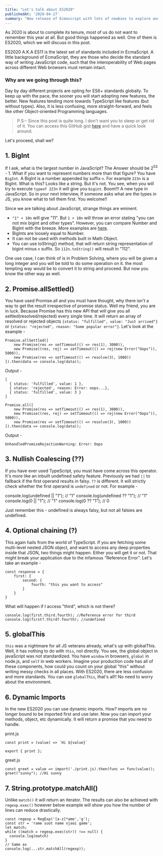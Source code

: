 ```yaml
---
title: "Let's talk about ES2020"
publishedAt: '2020-04-27'
summary: "New release of Ecmascript with lots of newbies to explore and learn."
---
```


As 2020 is about to complete its tenure, most of us do not want to remember this year at all. But good things happened as well. One of them is ES2020, which we will discuss in this post. 

ES2020 A.K.A ES11 is the latest set of standards included in EcmaScript. A little background of EcmaScript, they are those who decide the standard way of writing JavaScript code, such that the interoperability of Web pages across different Web browsers must remain intact.

### Why are we going through this?
Day by day different projects are opting for ES6+ standards globally. To keep up with the pace, the sooner you will start adopting new features, the better. New features tending more towards TypeScript like features (but without types). Also, it is less confusing, more straight-forward, and feels like other Object-oriented Programming languages.

> P.S:- Since this post is quite long. I don't want you to sleep or get rid of it. You can access this GitHub gist [here](https://gist.github.com/sprakash57/124ee72f2c8a3a38b7bf65ba68918860) and have a quick look around.

Let's proceed, shall we?

## 1. BigInt
If I ask, what is the largest number in JavaScript? The Answer should be 2<sup>53</sup> - 1. What if you want to represent numbers more than that figure? You have `BigInt`. A BigInt is a number appended by suffix `n`. For example `223n` is a BigInt. What is this? Looks like a string. But it's not. You see, when you will try to execute `typeof 223n` it will give you `bigint`. Boom!!! A new type in JavaScript. So in your next interview, If someone asks what are the types in JS, you know what to tell them first. You welcome!!

Since we are talking about JavaScript, strange things are eminent.
- `"1" + 10n` will give "11". But `1 + 10n` will throw an error stating "you can not mix bigint and other types". However, you can compare Number and BigInt with the breeze. More examples are [here](https://developer.mozilla.org/en-US/docs/Web/JavaScript/Reference/Global_Objects/BigInt).
- BigInts are loosely equal to Number.
- It can not be used with methods built in Math Object.
- You can use toString() method, that will return string representation of bigint minus `n` suffix. So `112n.toString()` will result in "112".

One use case, I can think of is in Problem Solving, where you will be given a long integer and you will be told to do some operation on it. the most tempting way would be to convert it to string and proceed. But now you know the other way as well.

## 2. Promise.allSettled()

You have used Promise.all and you must have thought, why there isn't a way to get the result irrespective of promise status. Well my friend, you are in luck. Because Promise has this new API that will give you all settled(resolved/rejected) every single time. It will return an array of resolved or rejected objects `{status: "fulfilled", value: "Just arrived"}` or `{status: "rejected", reason: "Some popular error"}`. Let's look at the example -
```
Promise.allSettled([
    new Promise(res => setTimeout(() => res(1), 3000)),
    new Promise((res, rej) => setTimeout(() => rej(new Error("Oops")), 5000)),
    new Promise(res => setTimeout(() => resolve(3), 1000))
]).then(data => console.log(data));
```
Output -

```
[
  { status: 'fulfilled', value: 1 },
  { status: 'rejected', reason: Error: oops...},
  { status: 'fulfilled', value: 3 }
]
```
```
Promise.all([
    new Promise(res => setTimeout(() => res(1), 3000)),
    new Promise((res, rej) => setTimeout(() => rej(new Error("Oops")), 5000)),
    new Promise(res => setTimeout(() => resolve(3), 1000))
]).then(data => console.log(data)); 
```
Output -
```
UnhandledPromiseRejectionWarning: Error: Oops
```
## 3. Nullish Coalescing (??)

If you have ever used TypeScript, you must have come across this operator. It's more like an inbuilt undefined safety feature. Previously we had `||` to fallback if the first operand results in falsy. `??` is different. It will strictly check whether the first operand is `undefined` or not. For example -

console.log(undefined || "1"); // "1"
console.log(undefined ?? "1"); // "1"
console.log(0 || "1"); // "1"
console.log(0 ?? "1"); // 0

Just remember this - undefined is always falsy, but not all falsies are undefined.

## 4. Optional chaining (?)

This again hails from the world of TypeScript. If you are fetching some multi-level nested JSON object, and want to access any deep properties inside that JSON, two things might happen. Either you will get it or not. That might break your application due to the infamous "Reference Error". Let's take an example -
```
const response = {
	first: {
		second: { 
			fourth: "this you want to access"
		}
	}
}
```
What will happen if I access "third", which is not there?
```
console.log(first.third.fourth); //Reference error for third
console.log(first?.third?.fourth); //undefined
```

## 5. globalThis
`this` was a nightmare for all JS veterans already, what's up with globalThis. Well, it has nothing to do with `this`, not directly. You see, the global object in javaScript was not standardized. You have `window` in browsers, `global` in node.js, and `self` in web workers. Imagine your production code has all of these components, how could you count on your global "this" without writing messy checks in all places. With ES2020, there are less confusion and more standards. You can use `globalThis`, that's all!! No need to worry about the environment.

## 6. Dynamic Imports
In the new ES2020 you can use dynamic imports. How? imports are no longer bound to be imported first and use later. Now you can import your methods, object, etc dynamically. It will return a promise that you need to handle.

print.js
```
const print = (value) => `Hi ${value}`

export { print };
```

greet.js
```
const greet = value => import('./print.js).then(func => func(value));
greet("sunny"); //Hi sunny
```

## 7. String.prototype.matchAll()
Unlike `match()` it will return an iterator. The results can also be achieved with `regexp.exec()` however below example will show you how the number of lines can reduce drastically.

```
const regexp = RegExp('[a-z]*ame','g');
const str = 'rame suot name vjaoi game';
let match;
while ((match = regexp.exec(str)) !== null) {
  console.log(match)
}
// Same as
console.log(...str.matchAll(regexp));
```
 